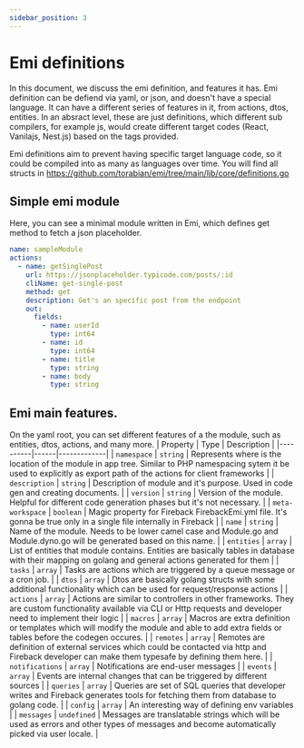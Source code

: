 ```yaml
---
sidebar_position: 3
---
```


# Emi definitions

In this document, we discuss the emi definition, and features it has. Emi definition can be defiend via yaml, or json,
and doesn't have a special language. It can have a different series of features in it, from actions, dtos, entities.
In an absract level, these are just definitions, which different sub compilers, for example js, would create
different target codes (React, Vanilajs, Nest.js) based on the tags provided.

Emi definitions aim to prevent having specific target language code, so it could be compiled into as many as languages over time.
You will find all structs in https://github.com/torabian/emi/tree/main/lib/core/definitions.go 
        
## Simple emi module
Here, you can see a minimal module written in Emi, which defines get method to fetch a json placeholder.
```yaml
name: sampleModule
actions:
  - name: getSinglePost
    url: https://jsonplaceholder.typicode.com/posts/:id
    cliName: get-single-post
    method: get
    description: Get's an specific post from the endpoint
    out:
      fields:
        - name: userId
          type: int64
        - name: id
          type: int64
        - name: title
          type: string
        - name: body
          type: string
```
## Emi main features.
On the yaml root, you can set different features of a the module, such as entities, dtos, actions, and many more.
| Property | Type | Description |
|----------|------|-------------|
| `namespace` | `string` | Represents where is the location of the module in app tree. Similar to PHP namespacing sytem it be used to explicitly as export path of the actions for client frameworks |
| `description` | `string` | Description of module and it's purpose. Used in code gen and creating documents. |
| `version` | `string` | Version of the module. Helpful for different code generation phases but it's not necessary. |
| `meta-workspace` | `boolean` | Magic property for Fireback FirebackEmi.yml file. It's gonna be true only in a single file internally in Fireback |
| `name` | `string` | Name of the module. Needs to be lower camel case and Module.go and Module.dyno.go will be generated based on this name. |
| `entities` | `array` | List of entities that module contains. Entities are basically tables in database with their mapping on golang and general actions generated for them |
| `tasks` | `array` | Tasks are actions which are triggered by a queue message or a cron job. |
| `dtos` | `array` | Dtos are basically golang structs with some additional functionality which can be used for request/response actions |
| `actions` | `array` | Actions are similar to controllers in other frameworks. They are custom functionality available via CLI or Http requests and developer need to implement their logic |
| `macros` | `array` | Macros are extra definition or templates which will modify the module and able to add extra fields or tables before the codegen occures. |
| `remotes` | `array` | Remotes are definition of external services which could be contacted via http and Fireback developer can make them typesafe by defining them here. |
| `notifications` | `array` | Notifications are end-user messages |
| `events` | `array` | Events are internal changes that can be triggered by different sources |
| `queries` | `array` | Queries are set of SQL queries that developer writes and Fireback generates tools for fetching them from database to golang code. |
| `config` | `array` | An interesting way of defining env variables |
| `messages` | `undefined` | Messages are translatable strings which will be used as errors and other types of messages and become automatically picked via user locale. |